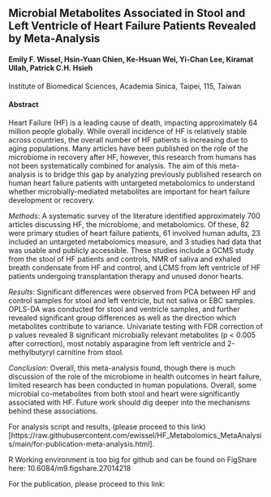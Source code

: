 ## Microbial Metabolites Associated in Stool and Left Ventricle of Heart Failure Patients Revealed by Meta-Analysis

#### Emily F. Wissel, Hsin-Yuan Chien, Ke-Hsuan Wei, Yi-Chan Lee, Kiramat Ullah, Patrick C.H. Hsieh 
Institute of Biomedical Sciences, Academia Sinica, Taipei, 115, Taiwan


#### Abstract
Heart Failure (HF) is a leading cause of death, impacting approximately 64 million people globally. While overall incidence of HF is relatively stable across countries, the overall number of HF patients is increasing due to aging populations. Many articles have been published on the role of the microbiome in recovery after HF, however, this research from humans has not been systematically combined for analysis. The aim of this meta-analysis is to bridge this gap by analyzing previously published research on human heart failure patients with untargeted metabolomics to understand whether microbially-mediated metabolites are important for heart failure development or recovery.

*Methods*: A systematic survey of the literature identified approximately 700 articles discussing HF, the microbiome, and metabolomics. Of these, 82 were primary studies of heart failure patients, 61 involved human adults, 23 included an untargeted metabolomics measure, and 3 studies had data that was usable and publicly accessible. These studies include a GCMS study from the stool of HF patients and controls, NMR of saliva and exhaled breath condensate from HF and control, and LCMS from left ventricle of HF patients undergoing transplantation therapy and unused donor hearts. 

*Results*: Significant differences were observed from PCA between HF and control samples for stool and left ventricle, but not saliva or EBC samples. OPLS-DA was conducted for stool and ventricle samples, and further revealed significant group differences as well as the direction which metabolites contribute to variance. Univariate testing with FDR correction of p values revealed 8 significant microbially relevant metabolites (p < 0.005 after correction), most notably asparagine from left ventricle and 2-methylbutyryl carnitine from stool. 

*Conclusion*: Overall, this meta-analysis found, though there is much discussion of the role of the microbiome in health outcomes in heart failure, limited research has been conducted in human populations. Overall, some microbial co-metabolites from both stool and heart were significantly associated with HF. Future work should dig deeper into the mechanisms behind these associations.

For analysis script and results, (please proceed to this link)[https://raw.githubusercontent.com/ewissel/HF_Metabolomics_MetaAnalysis/main/for-publication-meta-analysis.html].

R Working environment is too big for github and can be found on FigShare here: 10.6084/m9.figshare.27014218 

For the publication, please proceed to this link: <put-here>


